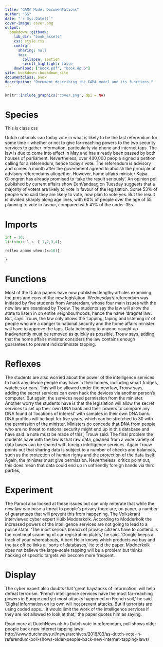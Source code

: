```yaml
---
title: "GAMA Model Documentations"
author: "SS"
date: "`r Sys.Date()`"
cover-image: cover.png
output: 
  bookdown::gitbook:
    lib_dir: "book_assets"
    css: style.css
    config:
      sharing: null
      toc:
        collapse: section
        scroll_highlight: false
    download: ["book.pdf", "book.epub"]
site: bookdown::bookdown_site
documentclass: book
description: "Document describing the GAMA model and its functions."
---
```


```r
knitr::include_graphics('cover.png', dpi = NA)
```

# Species

<blockqoute id=bq_warn> This is class css </blockqoute>



Dutch nationals can today vote in what is likely to be the last referendum for some time – whether or not to give far-reaching powers to the two security services to gather information, particularly via phone and internet taps. The law is due to come into effect in May and has already been passed by both houses of parliament. Nevertheless, over 400,000 people signed a petition calling for a referendum, hence today’s vote. The referendum is advisory and comes a month after the government agreed to abolish the principle of advisory referendums altogether. However, home affairs minister Kajsa Ollongren has already promised to ‘take the result seriously’. An opinion poll published by current affairs show EenVandaag on Tuesday suggests that a majority of voters are likely to vote in favour of the legislation. Some 53% of people who said they are likely to vote, now plan to vote yes. But the result is divided sharply along age lines, with 60% of people over the age of 55 planning to vote in favour, compared with 41% of the under-35s. 

# Imports


```python
int = 10;
list<int> l <- [ 1,2,3,4];

reflex aname when:(x=10){

}
```


# Functions 



Most of the Dutch papers have now published lengthy articles examining the pros and cons of the new legislation. Wednesday’s referendum was initiated by five students from Amsterdam, whose four main issues with the new law are examined by Trouw. The students say the law will allow the state to listen in on entire neighbourhoods, hence the name ‘dragnet law’. But, says Trouw, the law only allows the ‘tapping, taping and listening in’ of people who are a danger to national security and the home affairs minister will have to approve the taps. Data belonging to anyone caught up inadvertently must be removed as quickly as possible, Trouw says, adding that the home affairs minister considers the law contains enough guarantees to prevent indiscriminate tapping. 

# Reflexes 

The students are also worried about the power of the intelligence services to hack any device people may have in their homes, including smart fridges, watches or cars. This will be allowed under the new law, Trouw says, adding the secret services can even hack the devices via another person’s computer. But again, the services need permission from the minister. Another worry the students have is that the legislation will allow the secret services to set up their own DNA bank and their powers to compare any DNA found at ‘locations of interest’ with samples in their own DNA bank. DNA profiles will be kept for five years, which can be stretched to 30 with the permission of the minister. Ministers do concede that DNA from people who are no threat to national security might end up in this database and have said ‘a note must be made of this’, Trouw said. The final problem the students have with the law is that raw data,  gleaned from a wide variety of data bases can be shared with foreign intelligence services. Again Trouw points out that sharing data is subject to a number of checks and balances, such as the protection of human rights and the protection of the data itself. Again, the minister must give permission. Nevertheless, critics point out, this does mean that data could end up in unfriendly foreign hands via third parties, 

# Experiment 

The Parool  also looked at these issues but can only reiterate that while the new law can pose a threat to people’s privacy there are, on paper, a number of guarantees that will prevent this from happening. The Volkskrant interviewed cyber expert Huib Modderkolk. According to Modderkolk the increased powers of the intelligence services are not going to lead to a police state. ‘The most serious breach of privacy citizens have to contend is the continual scanning of car registration plates,’ he said. ‘Google keeps a track of your whereabouts, Albert Heijn knows which products we buy and the tax office links all sorts of databases,’ he told the paper. Modderkolk does not believe the large-scale tapping will be a problem but thinks hacking of specific targets will become more frequent. 

# Display

The cyber expert also doubts that ‘great haystacks of information’ will help defeat terrorism. ‘French intelligence services have the most far-reaching powers in Europe and yet most attacks happened on French soil,’ he said. ‘Digital information on its own will not prevent attacks. But if terrorists are using coded apps… it would limit the work of the intelligence services if they are not allowed to look at that,’ the paper quotes him as saying.

Read more at DutchNews.nl: As Dutch vote in referendum, poll shows older people back new internet tapping laws http://www.dutchnews.nl/news/archives/2018/03/as-dutch-vote-in-referendum-poll-shows-older-people-back-new-internet-tapping-laws/